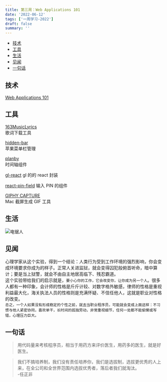 ```yaml
---
title: 第三周：Web Applications 101
date: '2022-06-12'
tags: ['一周学习-2022']
draft: false
summary: ''
---
```


- [技术](#技术)
- [工具](#工具)
- [生活](#生活)
- [见闻](#见闻)
- [一句话](#一句话)

## 技术

[Web Applications 101](https://www.robinwieruch.de/web-applications/)

## 工具

[163MusicLyrics](https://github.com/jitwxs/163MusicLyrics)  
歌词下载工具

[hidden-bar](https://apps.apple.com/app/hidden-bar/id1452453066)  
苹果菜单栏管理

[planby](https://github.com/karolkozer/planby)  
时间轴组件

[gl-react](https://gl-react-cookbook.surge.sh/)
gl 的的 react 封装

[react-pin-field](https://github.com/soywod/react-pin-field)
输入 PIN 的组件

[GIPHY CAPTURE](https://giphy.com/apps/giphycapture)  
Mac 截屏生成 GIF 工具

## 生活

![电锯人](https://cdn.jsdelivr.net/gh/klaaay/pbed@main/uPic/0SM5Dv.jpg)

## 见闻

心理学家从这个实验，得到一个结论：人类行为受到工作环境的强烈影响，你会变成环境要求你成为的样子。正常人关进监狱，就会变得囚犯般俯首听命，暗中算计；要是当上狱警，就会不由自主地居高临下、残忍霸道。  
这个实验带给我们的启示就是，`要小心你的工作，它会改变你，让你成为另一个人`。很多人都有一种印象，会计师的性格是斤斤计较、对数字格外敏感，律师的性格是重视利益最大化，海关执法人员的性格则是充满怀疑、不信任他人，这就是职业对性格的改变。  
`总之，一个人如果没有形成稳定的个性之前，就去当职业程序员，可能就会变成上面这样：不习惯与他人紧密协同，喜欢单干，长时间的孤独劳动，非常重视细节，任何一处都不能偷懒或写错，心理压力巨大。`

## 一句话

> 用代码量来考核程序员，相当于用药方来评价医生，用药多的医生，就是好医生。

> 我们不搞培养制，我们没有责任培养你，我们是选拔制，选拔更优秀的人上来，在全公司和全世界范围内选拔优秀者，落后者我们就淘汰。  
>  -任正非
